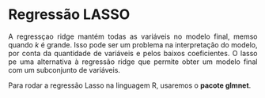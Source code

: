 

```{=html}
<style>
  body{text-align: justify}
</style>
```


::: progress
::: {.progress-bar style="width: 100%;"}
:::
:::
  
  

# Regressão LASSO

A regressçao ridge mantém todas as variáveis no modelo final, memso quando $k$ é grande. Isso pode ser um problema na interpretação do modelo, por conta da quantidade de variáveis e pelos baixos coeficientes. O lasso pe uma alternativa à regressão ridge que permite obter um modelo final com um subconjunto de variáveis.

Para rodar a regressão Lasso na linguagem R, usaremos o **pacote glmnet**.



::: progress
::: {.progress-bar style="width: 100%;"}
:::
:::